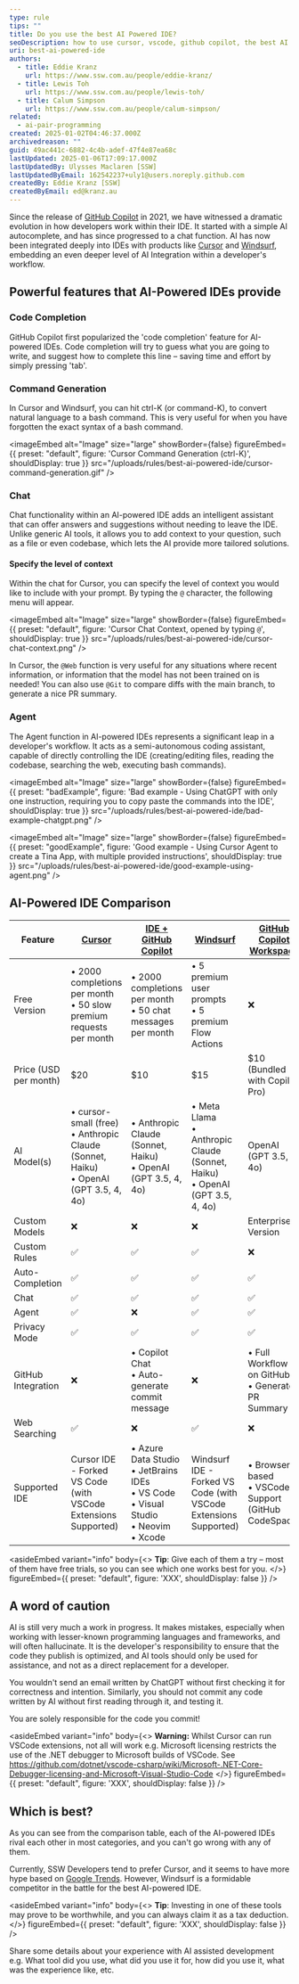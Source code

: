 ```yaml
---
type: rule
tips: ""
title: Do you use the best AI Powered IDE?
seoDescription: how to use cursor, vscode, github copilot, the best AI powered IDE
uri: best-ai-powered-ide
authors:
  - title: Eddie Kranz
    url: https://www.ssw.com.au/people/eddie-kranz/
  - title: Lewis Toh
    url: https://www.ssw.com.au/people/lewis-toh/
  - title: Calum Simpson
    url: https://www.ssw.com.au/people/calum-simpson/
related:
  - ai-pair-programming
created: 2025-01-02T04:46:37.000Z
archivedreason: ""
guid: 49ac441c-6882-4c4b-adef-47f4e87ea68c
lastUpdated: 2025-01-06T17:09:17.000Z
lastUpdatedBy: Ulysses Maclaren [SSW]
lastUpdatedByEmail: 162542237+uly1@users.noreply.github.com
createdBy: Eddie Kranz [SSW]
createdByEmail: ed@kranz.au
---
```


Since the release of [GitHub Copilot](https://github.com/features/copilot) in 2021, we have witnessed a dramatic evolution in how developers work within their IDE. It started with a simple AI autocomplete, and has since progressed to a chat function. AI has now been integrated deeply into IDEs with products like [Cursor](https://www.cursor.com/) and [Windsurf](https://codeium.com/windsurf), embedding an even deeper level of AI Integration within a developer's workflow.
<youtubeEmbed url="https://youtu.be/fVYM10-fpG4?si=JeOx6-jN1Jin-W0n" description="Video: Let Cursor do the coding for you | Calum Simpson | SSW Rules (10 min)" />

## Powerful features that AI-Powered IDEs provide

### Code Completion

GitHub Copilot first popularized the 'code completion' feature for AI-powered IDEs. Code completion will try to guess what you are going to write, and suggest how to complete this line – saving time and effort by simply pressing 'tab'.

### Command Generation

In Cursor and Windsurf, you can hit ctrl-K (or command-K), to convert natural language to a bash command. This is very useful for when you have forgotten the exact syntax of a bash command.


<imageEmbed
  alt="Image"
  size="large"
  showBorder={false}
  figureEmbed={{
    preset: "default",
    figure: 'Cursor Command Generation (ctrl-K)',
    shouldDisplay: true
  }}
  src="/uploads/rules/best-ai-powered-ide/cursor-command-generation.gif"
/>

### Chat

Chat functionality within an AI-powered IDE adds an intelligent assistant that can offer answers and suggestions without needing to leave the IDE. Unlike generic AI tools, it allows you to add context to your question, such as a file or even codebase, which lets the AI provide more tailored solutions.

#### Specify the level of context

Within the chat for Cursor, you can specify the level of context you would like to include with your prompt. By typing the `@` character, the following menu will appear.


<imageEmbed
  alt="Image"
  size="large"
  showBorder={false}
  figureEmbed={{
    preset: "default",
    figure: 'Cursor Chat Context, opened by typing `@`',
    shouldDisplay: true
  }}
  src="/uploads/rules/best-ai-powered-ide/cursor-chat-context.png"
/>

In Cursor, the `@Web` function is very useful for any situations where recent information, or information that the model has not been trained on is needed! You can also use `@Git` to compare diffs with the main branch, to generate a nice PR summary.

### Agent

The Agent function in AI-powered IDEs represents a significant leap in a developer's workflow. It acts as a semi-autonomous coding assistant, capable of directly controlling the IDE (creating/editing files, reading the codebase, searching the web, executing bash commands).

<imageEmbed
  alt="Image"
  size="large"
  showBorder={false}
  figureEmbed={{
    preset: "badExample",
    figure: 'Bad example - Using ChatGPT with only one instruction, requiring you to copy paste the commands into the IDE',
    shouldDisplay: true
  }}
  src="/uploads/rules/best-ai-powered-ide/bad-example-chatgpt.png"
/>

<imageEmbed
  alt="Image"
  size="large"
  showBorder={false}
  figureEmbed={{
    preset: "goodExample",
    figure: 'Good example - Using Cursor Agent to create a Tina App, with multiple provided instructions',
    shouldDisplay: true
  }}
  src="/uploads/rules/best-ai-powered-ide/good-example-using-agent.png"
/>

## AI-Powered IDE Comparison

| Feature               | [Cursor](https://www.cursor.com/) | [IDE + GitHub Copilot](https://github.com/features/copilot) | [Windsurf](https://codeium.com/windsurf) | [GitHub Copilot Workspace](https://githubnext.com/projects/copilot-workspace) |
| --------------------- | ------------------------------------------------------------ | ------------------------------------------------------------ | ------------------------------------------------------------ | ---------------------------------------------- |
| Free Version          | • 2000 completions per month<br>• 50 slow premium requests per month | • 2000 completions per month<br>• 50 chat messages per month | • 5 premium user prompts<br>• 5 premium Flow Actions | ❌ |
| Price (USD per month) | $20 | $10 | $15 | $10 (Bundled with Copilot Pro) |
| AI Model(s)           | • cursor-small (free)<br>• Anthropic Claude (Sonnet, Haiku)<br>• OpenAI (GPT 3.5, 4, 4o) | • Anthropic Claude (Sonnet, Haiku)<br>• OpenAI (GPT 3.5, 4, 4o) | • Meta Llama<br>• Anthropic Claude (Sonnet, Haiku)<br>• OpenAI (GPT 3.5, 4, 4o) | OpenAI (GPT 3.5, 4, 4o) |
| Custom Models         | ❌ | ❌ | ❌ | Enterprise Version |
| Custom Rules          | ✅ | ✅ | ✅ | ❌ |
| Auto-Completion       | ✅ | ✅ | ✅ | ✅ |
| Chat                  | ✅ | ✅ | ✅ | ✅ |
| Agent                 | ✅ | ❌ | ✅ | ✅ |
| Privacy Mode          | ✅ | ✅ | ✅ | ✅ |
| GitHub Integration    | ❌ | • Copilot Chat<br>• Auto-generate commit message | ❌ | • Full Workflow is on GitHub<br>• Generate PR Summary |
| Web Searching         | ✅ | ❌ | ✅ | ❌ |
| Supported IDE         | Cursor IDE - Forked VS Code (with VSCode Extensions Supported) | • Azure Data Studio<br>• JetBrains IDEs<br>• VS Code<br>• Visual Studio<br>• Neovim<br>• Xcode | Windsurf IDE - Forked VS Code (with VSCode Extensions Supported) | • Browser based<br>• VSCode Support (GitHub CodeSpace) |

<asideEmbed
  variant="info"
  body={<>
    **Tip**: Give each of them a try – most of them have free trials, so you can see which one works best for you.
  </>}
  figureEmbed={{
    preset: "default",
    figure: 'XXX',
    shouldDisplay: false
  }}
/>

## A word of caution

AI is still very much a work in progress. It makes mistakes, especially when working with lesser-known programming languages and frameworks, and will often hallucinate. It is the developer's responsibility to ensure that the code they publish is optimized, and AI tools should only be used for assistance, and not as a direct replacement for a developer.

You wouldn't send an email written by ChatGPT without first checking it for correctness and intention. Similarly, you should not commit any code written by AI without first reading through it, and testing it.

You are solely responsible for the code you commit!

<asideEmbed
  variant="info"
  body={<>
    **Warning:** Whilst Cursor can run VSCode extensions, not all will work e.g. Microsoft licensing restricts the use of the .NET debugger to Microsoft builds of VSCode.
See <https://github.com/dotnet/vscode-csharp/wiki/Microsoft-.NET-Core-Debugger-licensing-and-Microsoft-Visual-Studio-Code>
  </>}
  figureEmbed={{
    preset: "default",
    figure: 'XXX',
    shouldDisplay: false
  }}
/>

## Which is best?

As you can see from the comparison table, each of the AI-powered IDEs rival each other in most categories, and you can't go wrong with any of them.

Currently, SSW Developers tend to prefer Cursor, and it seems to have more hype based on [Google Trends](https://trends.google.com.au/trends/explore?q=cursor%20ide,windsurf%20ide&hl=en). However, Windsurf is a formidable competitor in the battle for the best AI-powered IDE.

<asideEmbed
  variant="info"
  body={<>
    **Tip**: Investing in one of these tools may prove to be worthwhile, and you can always claim it as a tax deduction.
  </>}
  figureEmbed={{
    preset: "default",
    figure: 'XXX',
    shouldDisplay: false
  }}
/>

Share some details about your experience  with AI assisted development e.g. What tool did you use, what did you use it for, how did you use it, what was the experience like, etc.
